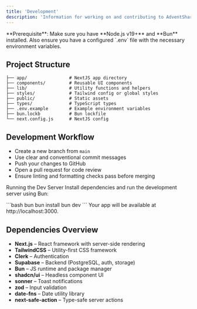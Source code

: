 ```yaml
---
title: 'Development'
description: 'Information for working on and contributing to AdventShare'
---
```


<Info>
  **Prerequisite**: Make sure you have **Node.js v19+** and **Bun** installed. Also ensure you have a configured `.env` file with the necessary environment variables.
</Info>

## Project Structure

```text
├── app/                # NextJS app directory
├── components/         # Reusable UI components
├── lib/                # Utility functions and helpers
├── styles/             # Tailwind config or global styles
├── public/             # Static assets
├── types/              # TypeScript types
├── .env.example        # Example environment variables
├── bun.lockb           # Bun lockfile
└── next.config.js      # NextJS config
```

## Development Workflow

- Create a new branch from `main`
- Use clear and conventional commit messages
- Push your changes to GitHub
- Open a pull request for code review
- Ensure linting and formatting checks pass before merging


Running the Dev Server
Install dependencies and run the development server using Bun:

<CodeGroup> 
```bash bun
bun install bun dev 
``` 
</CodeGroup>
Your app will be available at http://localhost:3000.


## Dependencies Overview

- **Next.js** – React framework with server-side rendering  
- **TailwindCSS** – Utility-first CSS framework  
- **Clerk** – Authentication  
- **Supabase** – Backend (PostgreSQL, auth, storage)  
- **Bun** – JS runtime and package manager  
- **shadcn/ui** – Headless component UI  
- **sonner** – Toast notifications  
- **zod** – Input validation  
- **date-fns** – Date utility library  
- **next-safe-action** – Type-safe server actions

